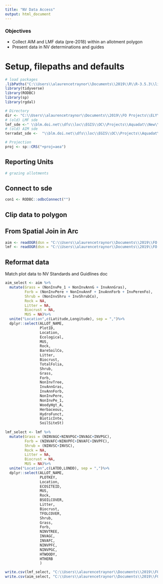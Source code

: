 ---
title: "NV Data Access"
output: html_document
---
### Objectives
- Collect AIM and LMF data (pre-2018) within an allotment polygon 
- Present data in NV determinations and guides

# Setup, filepaths and defaults
```{r}
# load packages
.libPaths("C:\\Users\\alaurencetraynor\\Documents\\2019\\R\\R-3.5.3\\library\\")
library(tidyverse)
library(RODBC)
library(sp)
library(rgdal)

# Directory
dir <- "C:\\Users\\alaurencetraynor\\Documents\\2019\\FO Projects\\ELY\\"
# (old) LMF sde
lmf_sde <-" \\blm.doi.net\\dfs\\loc\\EGIS\\OC\\Projects\\Aquadat\\New\\ConnectionFiles\\Old\\ilmocpub.sde"
# (old) AIM sde
terradat_sde <-  "\\blm.doi.net\\dfs\\loc\\EGIS\\OC\\Projects\\Aquadat\\New\\ConnectionFiles\\Old\\ilmocpub.sde"

# Projection
proj <- sp::CRS("+proj=aea")
```

## Reporting Units
```{r}
# grazing allotments

```

## Connect to sde
```{r}
con1 <- RODBC::odbcConnect("")
```


## Clip data to polygon

## From Spatial Join in Arc
```{r}
aim <- readOGR(dsn = "C:\\Users\\alaurencetraynor\\Documents\\2019\\FO Projects\\ELY\\IIRH_AIM.shp", layer ="IIRH_AIM")@data
lmf <- readOGR(dsn = "C:\\Users\\alaurencetraynor\\Documents\\2019\\FO Projects\\ELY\\lmf_allot_join.shp", layer ="lmf_allot_join")@data
```

## Reformat data 
Match plot data to NV Standards and Guidlines doc
```{r}

aim_select <- aim %>%
  mutate(Grass = (NonInvPe_1 + NonInvAnnG + InvAnnGras),
         Forb = (NonInvPere + NonInvAnnF + InvAnnForb + InvPerenFo),
         Shrub = (NonInvShru + InvShrubCo),
         Rock = NA,
         Litter = NA,
         Biocrust = NA,
         MUS = NA)%>%
  unite("Location",c(Latitude,Longitude), sep = ",")%>%
  dplyr::select(ALLOT_NAME,
                PlotID,
                Location,
                Ecological,
                MUS,
                Rock,
                BareSoilCo,
                Litter,
                Biocrust,
                TotalFolia,
                Shrub,
                Grass,
                Forb,
                NonInvTree,
                InvAnnGras,
                InvAnnForb,
                NonInvPere,
                NonInvPe_1,
                WoodyHgt_A,
                Herbaceous,
                HydroFunct,
                BioticInte,
                SoilSiteSt)
  
lmf_select <- lmf %>%
  mutate(Grass = (NINVAGC+NINVPGC+INVAGC+INVPGC),
         Forb = (NINVAFC+NINVPFC+INVAFC+INVPFC),
         Shrub = (NINVSC+INVSC),
         Rock = NA,
         Litter = NA,
         Biocrust = NA,
         MUS = NA)%>%
  unite("Location",c(LATDD,LONDD), sep = ",")%>%
  dplyr::select(ALLOT_NAME,
                PLOTKEY,
                Location,
                ECOSITEID,
                MUS,
                Rock,
                BSOILCOVER,
                Litter,
                Biocrust,
                TFOLCOVER,
                Shrub,
                Grass,
                Forb,
                NINVTREE,
                INVAGC,
                INVAFC,
                NINVPFC,
                NINVPGC,
                HTWOODY,
                HTHERB
                )

write.csv(lmf_select, "C:\\Users\\alaurencetraynor\\Documents\\2019\\FO Projects\\ELY\\lmf_join.csv")
write.csv(aim_select, "C:\\Users\\alaurencetraynor\\Documents\\2019\\FO Projects\\ELY\\aim_join.csv")
```

